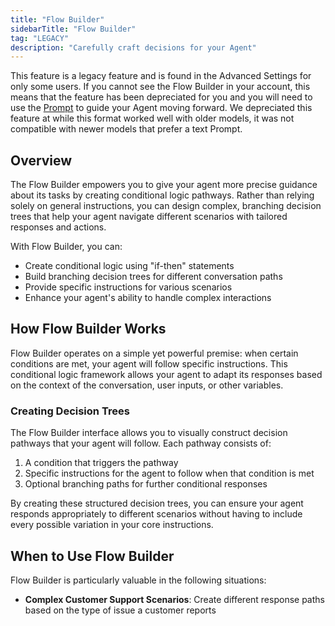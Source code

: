 ```yaml
---
title: "Flow Builder"
sidebarTitle: "Flow Builder"
tag: "LEGACY"
description: "Carefully craft decisions for your Agent"
---
```


<Warning>This feature is a legacy feature and is found in the Advanced Settings for only some users. If you cannot see the Flow Builder in your account, this means that the feature has been depreciated for you and you will need to use the [Prompt](/agent/build-your-agent/prompt) to guide your Agent moving forward. We depreciated this feature at while this format worked well with older models, it was not compatible with newer models that prefer a text Prompt.</Warning>

## Overview

The Flow Builder empowers you to give your agent more precise guidance about its tasks by creating conditional logic pathways. Rather than relying solely on general instructions, you can design complex, branching decision trees that help your agent navigate different scenarios with tailored responses and actions.

With Flow Builder, you can:

* Create conditional logic using "if-then" statements
* Build branching decision trees for different conversation paths
* Provide specific instructions for various scenarios
* Enhance your agent's ability to handle complex interactions

## How Flow Builder Works

Flow Builder operates on a simple yet powerful premise: when certain conditions are met, your agent will follow specific instructions. This conditional logic framework allows your agent to adapt its responses based on the context of the conversation, user inputs, or other variables.

### Creating Decision Trees

The Flow Builder interface allows you to visually construct decision pathways that your agent will follow. Each pathway consists of:

1. A condition that triggers the pathway
2. Specific instructions for the agent to follow when that condition is met
3. Optional branching paths for further conditional responses

By creating these structured decision trees, you can ensure your agent responds appropriately to different scenarios without having to include every possible variation in your core instructions.

## When to Use Flow Builder

Flow Builder is particularly valuable in the following situations:

* **Complex Customer Support Scenarios**: Create different response paths based on the type of issue a customer reports
